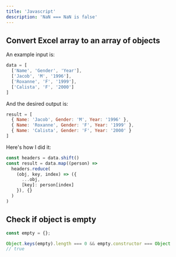 ```yaml
---
title: 'Javascript'
description: 'NaN === NaN is false'
---
```


## Convert Excel array to an array of objects

An example input is:
```js
data = [
  ['Name', 'Gender', 'Year'],
  ['Jacob', 'M', '1996'],
  ['Roxanne', 'F', '1999'],
  ['Calista', 'F', '2000']
]
```
And the desired output is:
```js
result = [
  { Name: 'Jacob', Gender: 'M', Year: '1996' },
  { Name: 'Roxanne', Gender: 'F', Year: '1999' },
  { Name: 'Calista', Gender: 'F', Year: '2000' }
]
```
Here's how I did it:
```js
const headers = data.shift()
const result = data.map((person) => 
  headers.reduce(
    (obj, key, index) => ({
      ...obj,
      [key]: person[index]
    }), {}
  )
)
```

## Check if object is empty
```js
const empty = {};

Object.keys(empty).length === 0 && empty.constructor === Object
// true
```
